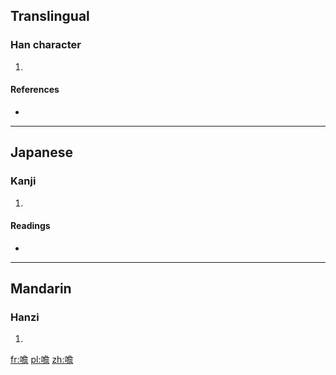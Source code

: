==Translingual==

===Han character===
{{Han char|rn=30|rad=口|as=13|sn=16|four=|canj=口弓金口 (RNCR)|ids=⿰[[口]][[詹]]}}

# {{defn|Han|sort=口13}}

====References====
* {{Han ref|kx=0209.210|dkj=04355|dj=0432.070|hdz=10693.050|uh=5661|ud=22113}}

----

==Japanese==

===Kanji===
{{ja-kanji|grade=|rs=口13}}

# {{defn|lang=ja|sort=口13}}

====Readings====
* {{ja-readings|on=[[せん]] (sen), [[たん]] (tan)|kun=[[うるさくしゃべる]] (urusakushaberu)}}

----

==Mandarin==

===Hanzi===
{{cmn-hanzi|pin=[[dān]] ([[dan1]])|wg=tan<sup>1</sup>}}

# {{defn|lang=cmn|sort=口13}}

[[fr:噡]]
[[pl:噡]]
[[zh:噡]]